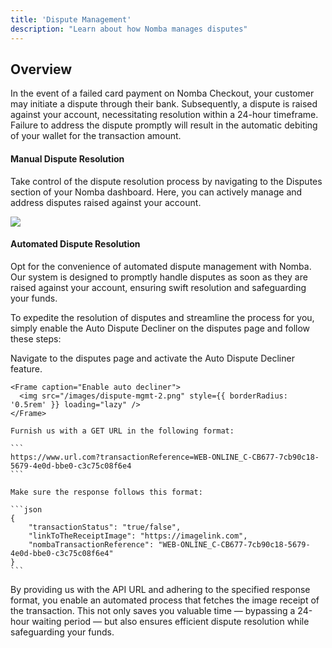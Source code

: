```yaml
---
title: 'Dispute Management'
description: "Learn about how Nomba manages disputes"
---
```


## Overview
In the event of a failed card payment on Nomba Checkout, your customer may initiate a dispute through their bank. Subsequently, a dispute is raised against your account, necessitating resolution within a 24-hour timeframe. Failure to address the dispute promptly will result in the automatic debiting of your wallet for the transaction amount.

#### Manual Dispute Resolution
Take control of the dispute resolution process by navigating to the Disputes section of your Nomba dashboard. Here, you can actively manage and address disputes raised against your account.

<Frame caption="Manage your disputes">
    <img src="/images/dispute-mgmt-1.png" style={{ borderRadius: '0.5rem' }} loading="lazy" />
</Frame>

#### Automated Dispute Resolution
Opt for the convenience of automated dispute management with Nomba. Our system is designed to promptly handle disputes as soon as they are raised against your account, ensuring swift resolution and safeguarding your funds.

To expedite the resolution of disputes and streamline the process for you, simply enable the Auto Dispute Decliner on the disputes page and follow these steps:

<Steps titleSize="p">
  <Step title="Enable Auto Dispute Decliner">
    Navigate to the disputes page and activate the Auto Dispute Decliner feature.

    <Frame caption="Enable auto decliner">
      <img src="/images/dispute-mgmt-2.png" style={{ borderRadius: '0.5rem' }} loading="lazy" />
    </Frame>

  </Step>
  <Step title="Provide API URL">

    Furnish us with a GET URL in the following format:

    ```
    https://www.url.com?transactionReference=WEB-ONLINE_C-CB677-7cb90c18-5679-4e0d-bbe0-c3c75c08f6e4
    ```
  </Step>

  <Step title="Ensure Response Format">

    Make sure the response follows this format:

    ```json
    {
        "transactionStatus": "true/false",
        "linkToTheReceiptImage": "https://imagelink.com",
        "nombaTransactionReference": "WEB-ONLINE_C-CB677-7cb90c18-5679-4e0d-bbe0-c3c75c08f6e4"
    }
    ```
  </Step>
</Steps>

By providing us with the API URL and adhering to the specified response format, you enable an automated process that fetches the image receipt of the transaction. This not only saves you valuable time — bypassing a 24-hour waiting period — but also ensures efficient dispute resolution while safeguarding your funds.